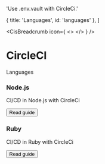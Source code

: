 

  'Use .env.vault with CircleCi.'

  { title: 'Languages', id: 'languages' },
]

<CisBreadcrumb icon={
  <>
    <CircleCiIcon className="h-9 w-9 text-[#343434] dark:invert"/>
  </>
} />
# CircleCI
<GuideHeading lead={description} />

<div className="my-16 xl:max-w-none">
  <Heading level={2} id="languages">
    Languages
  </Heading>
  <div className="not-prose mt-4 grid grid-cols-1 gap-x-6 gap-y-10 border-t border-zinc-900/5 pt-10 dark:border-white/5 sm:grid-cols-2 xl:max-w-none xl:grid-cols-3">
    <div key="nodejs" className="flex flex-row-reverse gap-6">
      <div className="flex-auto">
        <h3 className="text-sm font-semibold text-zinc-900 dark:text-white">
          Node.js
        </h3>
        <p className="mt-1 text-sm text-zinc-600 dark:text-zinc-400">CI/CD in Node.js with CircleCi</p>
        <p className="mt-1"><Button href="/docs/languages/nodejs/circleci" variant="text" arrow="right">Read guide</Button></p>
      </div>
      <NodeIcon className="h-9 w-9 text-[#339933]"/>
    </div>
    <div key="ruby" className="flex flex-row-reverse gap-6">
      <div className="flex-auto">
        <h3 className="text-sm font-semibold text-zinc-900 dark:text-white">
          Ruby
        </h3>
        <p className="mt-1 text-sm text-zinc-600 dark:text-zinc-400">CI/CD in Ruby with CircleCi</p>
        <p className="mt-4"><Button href="/docs/languages/ruby/circleci" variant="text" arrow="right">Read guide</Button></p>
      </div>
      <RubyIcon className="h-9 w-9 text-[#CC342D]"/>
    </div>
  </div>
</div>
